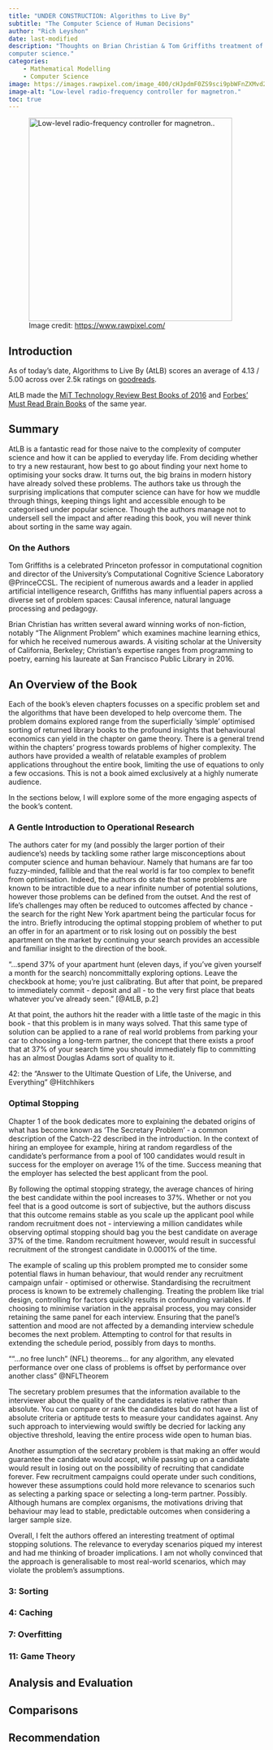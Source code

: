 ```yaml
---
title: "UNDER CONSTRUCTION: Algorithms to Live By"
subtitle: "The Computer Science of Human Decisions"
author: "Rich Leyshon"
date: last-modified
description: "Thoughts on Brian Christian & Tom Griffiths treatment of applied
computer science."
categories:        
    - Mathematical Modelling
    - Computer Science
image: https://images.rawpixel.com/image_400/cHJpdmF0ZS9sci9pbWFnZXMvd2Vic2l0ZS8yMDIyLTA1L2ZsMjI2MTMzNTM5MjUtaW1hZ2Uta3A0dzFscHAuanBn.jpg
image-alt: "Low-level radio-frequency controller for magnetron."
toc: true
---
```



<figure class=center>
 <img class=shaded_box src=https://images.rawpixel.com/image_400/cHJpdmF0ZS9sci9pbWFnZXMvd2Vic2l0ZS8yMDIyLTA1L2ZsMjI2MTMzNTM5MjUtaW1hZ2Uta3A0dzFscHAuanBn.jpg alt="Low-level radio-frequency controller for magnetron.." width=400px>
 <figcaption>Image credit: <https://www.rawpixel.com/></figcaption>
</figure>

## Introduction

As of today's date, Algorithms to Live By (AtLB) scores an average of
4.13 / 5.00 across over 2.5k ratings on
[goodreads](https://www.goodreads.com/book/show/25666050-algorithms-to-live-by).

AtLB made the [MiT Technology Review Best Books of 2016](https://www.technologyreview.com/2016/12/23/243930/best-books-of-2016/) and [Forbes' Must Read Brain Books](https://www.forbes.com/sites/daviddisalvo/2016/12/19/the-best-brain-books-of-2016/) of the same year.

## Summary

AtLB is a fantastic read for those naive to the complexity of computer science
and how it can be applied to everyday life. From deciding whether to try a new
restaurant, how best to go about finding your next home to optimising your
socks draw. It turns out, the big brains in modern history have already solved
these problems. The authors take us through the surprising implications that
computer science can have for how we muddle through things, keeping things
light and accessible enough to be categorised under popular science. Though the
authors manage not to undersell sell the impact and after reading this book,
you will never think about sorting in the same way again.

### On the Authors

Tom Griffiths is a celebrated Princeton professor in computational cognition
and director of the University's Computational Cognitive Science Laboratory
 @PrinceCCSL. The recipient of numerous awards and a leader in applied
 artificial intelligence research, Griffiths has many influential papers across
 a diverse set of problem spaces: Causal inference, natural language
 processing and pedagogy.

 Brian Christian has written several award winning works of non-fiction,
 notably "The Alignment Problem" which examines machine learning ethics, for
 which he received numerous awards. A visiting scholar at the University of
 California, Berkeley; Christian's expertise ranges from programming to poetry,
 earning his laureate at San Francisco Public Library in 2016.

## An Overview of the Book

Each of the book's eleven chapters focusses on a specific problem set and the
algorithms that have been developed to help overcome them. The problem domains
explored range from the superficially 'simple' optimised sorting of returned
library books to the profound insights that behavioural economics can yield in
the chapter on game theory. There is a general trend within the chapters'
progress towards problems of higher complexity. The authors have provided a
wealth of relatable examples of problem applications throughout the entire
book, limiting the use of equations to only a few occasions. This is not a book
aimed exclusively at a highly numerate audience.

In the sections below, I will explore some of the more engaging aspects of the
book's content.

### A Gentle Introduction to Operational Research

The authors cater for my (and possibly the larger portion of their audience's)
needs by tackling some rather large misconceptions about computer science and
human behaviour. Namely that humans are far too fuzzy-minded, fallible and that
the real world is far too complex to benefit from optimisation. Indeed, the
authors do state that some problems are known to be intractible due to a near
infinite number of potential solutions, however those problems can be defined
from the outset. And the rest of life's challenges may often be reduced to
outcomes affected by chance - the search for the right New York apartment being
the particular focus for the intro. Briefly introducing the optimal stopping
problem of whether to put an offer in for an apartment or to risk losing out on
possibly the best apartment on the market by continuing your search provides an
accessible and familiar insight to the direction of the book.

:::{.callout-note}
"...spend 37% of your apartment hunt (eleven days, if you've given yourself a
month for the search) noncommittally exploring options. Leave the checkbook at
home; you're just calibrating. But after that point, be prepared to immediately
commit - deposit and all - to the very first place that beats whatever you've
already seen." [@AtLB, p.2]
:::

At that point, the authors hit the reader with a little taste of the magic in
this book - that this problem is in many ways solved. That this same type of
solution can be applied to a rane of real world problems from parking your car
to choosing a long-term partner, the concept that there exists a proof that
at 37% of your search time you should immediately flip to committing has an
almost Douglas Adams sort of quality to it.

:::{.callout-note}
42: the "Answer to the Ultimate Question of Life, the Universe, and Everything"
@Hitchhikers
:::

### Optimal Stopping

Chapter 1 of the book dedicates more to explaining the debated origins of what
has become known as 'The Secretary Problem' - a common description of the 
Catch-22 described in the introduction. In the context of hiring an employee
for example, hiring at random regardless of the candidate's performance from a
pool of 100 candidates would result in success for the employer on average 1%
of the time. Success meaning that the employer has selected the best applicant
from the pool.

By following the optimal stopping strategy, the average chances of hiring the
best candidate within the pool increases to 37%. Whether or not you feel that
is a good outcome is sort of subjective, but the authors discuss that this
outcome remains stable as you scale up the applicant pool while random
recruitment does not - interviewing a million candidates while observing
optimal stopping should bag you the best candidate on average 37% of the time.
Random recruitment however, would result in successful recruitment of the
strongest candidate in 0.0001% of the time. 

The example of scaling up this problem prompted me to consider some
potential flaws in human behaviour, that would render any recruitment campaign
unfair - optimised or otherwise. Standardising the recruitment process is known
to be extremely challenging. Treating the problem like trial design,
controlling for factors quickly results in confounding variables. If choosing
to minimise variation in the appraisal process, you may consider
retaining the same panel for each interview. Ensuring that the panel's
sattention and mood are not affected by a demanding interview schedule becomes
the next problem. Attempting to control for that results in extending the
schedule period, possibly from days to months. 

:::{.callout-note}
""...no free lunch" (NFL) theorems... for any algorithm, any elevated
performance over one class of problems is offset by performance over another
class" @NFLTheorem
:::

The secretary problem presumes that the information available to the
interviewer about the quality of the candidates is relative rather than
absolute. You can compare or rank the candidates but do not have a list of
absolute criteria or aptitude tests to measure your candidates against. Any
such approach to interviewing would swiftly be decried for lacking any
objective threshold, leaving the entire process wide open to human bias. 

Another assumption of the secretary problem is that making an offer would
guarantee the candidate would accept, while passing up on a candidate would
result in losing out on the possibility of recruiting that candidate forever.
Few recruitment campaigns could operate under such conditions, however these
assumptions could hold more relevance to scenarios such as selecting a parking
space or selecting a long-term partner. Possibly. Although humans are complex
organisms, the motivations driving that behaviour may lead to stable,
predictable outcomes when considering a larger sample size. 

Overall, I felt the authors offered an interesting treatment of optimal
stopping solutions. The relevance to everyday scenarios piqued my interest and
had me thinking of broader implications. I am not wholly convinced that the 
approach is generalisable to most real-world scenarios, which may violate the
problem's assumptions.

### 3: Sorting

### 4: Caching

### 7: Overfitting

### 11: Game Theory


## Analysis and Evaluation


## Comparisons


## Recommendation

